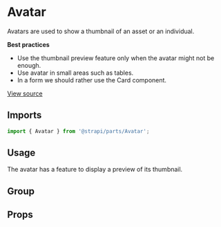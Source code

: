 <!--- Avatar.stories.mdx --->


<Meta title="Design System/Atoms/Avatar" component={Avatar} />

# Avatar

Avatars are used to show a thumbnail of an asset or an individual.

**Best practices**

- Use the thumbnail preview feature only when the avatar might not be enough.
- Use avatar in small areas such as tables.
- In a form we should rather use the Card component.

[View source](https://github.com/strapi/parts/tree/develop/packages/strapi-parts/src/Avatar)

## Imports

```js
import { Avatar } from '@strapi/parts/Avatar';
```

## Usage

The avatar has a feature to display a preview of its thumbnail.

<Canvas>
  <Story name="base">
    <Box padding={11}>
      <Avatar src="https://avatars.githubusercontent.com/u/3874873?v=4" alt="marvin frachet" preview />
    </Box>
  </Story>
</Canvas>

## Group

<Canvas>
  <Story name="group">
    <Box padding={11}>
      <AvatarGroup>
        <Avatar src="https://avatars.githubusercontent.com/u/3874873?v=4" alt="marvin frachet" preview />
        <Avatar src="https://avatars.githubusercontent.com/u/3874873?v=4" alt="marvin frachet" preview />
        <Avatar src="https://avatars.githubusercontent.com/u/3874873?v=4" alt="marvin frachet" preview />
      </AvatarGroup>
    </Box>
  </Story>
</Canvas>

## Props

<ArgsTable of={Avatar} />
